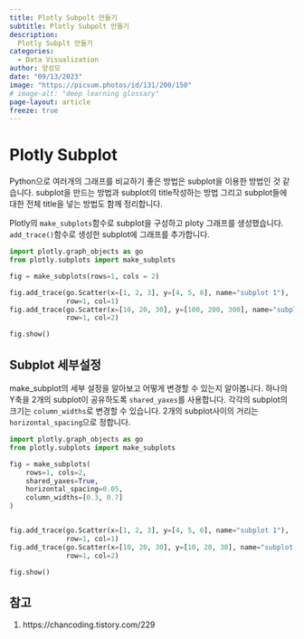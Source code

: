 ```yaml
---
title: Plotly Subpolt 만들기
subtitle: Plotly Subpolt 만들기
description:
  Plotly Subplt 만들기
categories:
  - Data Visualization
author: 양성모
date: "09/13/2023"
image: "https://picsum.photos/id/131/200/150"
# image-alt: "deep learning glossary"
page-layout: article
freeze: true
---
```


# Plotly Subplot

Python으로 여러개의 그래프를 비교하기 좋은 방법은 subplot을 이용한 방법인 것 같습니다. subplot을 만드는 방법과 subplot의 title작성하는 방법 그리고 subplot들에 대한 전체 title을 넣는 방법도 함께 정리합니다.

Plotly의 `make_subplots`함수로 subplot을 구성하고 ploty 그래프를 생성했습니다. `add_trace()`함수로 생성한 subplot에 그래프를 추가합니다.

``` python
import plotly.graph_objects as go
from plotly.subplots import make_subplots

fig = make_subplots(rows=1, cols = 2)

fig.add_trace(go.Scatter(x=[1, 2, 3], y=[4, 5, 6], name="subplot 1"),
              row=1, col=1)
fig.add_trace(go.Scatter(x=[10, 20, 30], y=[100, 200, 300], name="subplot 2"),
              row=1, col=2)

fig.show()
```

## Subplot 세부설정
make_subplot의 세부 설정을 알아보고 어떻게 변경할 수 있는지 알아봅니다. 하나의 Y축을 2개의 subplot이 공유하도록 `shared_yaxes`를 사용합니다. 각각의 subplot의 크기는 `column_widths`로 변경할 수 있습니다. 2개의 subplot사이의 거리는 `horizontal_spacing`으로 정합니다.

``` python
import plotly.graph_objects as go
from plotly.subplots import make_subplots

fig = make_subplots(
    rows=1, cols=2,
    shared_yaxes=True,
    horizontal_spacing=0.05,
    column_widths=[0.3, 0.7]
)


fig.add_trace(go.Scatter(x=[1, 2, 3], y=[4, 5, 6], name="subplot 1"),
              row=1, col=1)
fig.add_trace(go.Scatter(x=[10, 20, 30], y=[10, 20, 30], name="subplot 2"),
              row=1, col=2)

fig.show()
```

## 참고
1. https://chancoding.tistory.com/229